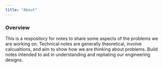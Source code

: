 ```yaml
---
title: "About"
---
```


### Overview

This is a respository for notes to share some aspects of the problems we are working on. Technical notes are generally theoretical, involve calcualtions, and aim to show how we are thinking about problems. Build notes intended to aid in understanding and repliating our engineering designs.